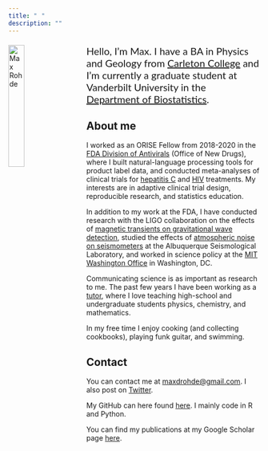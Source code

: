 ```yaml
---
title: "⠀"
description: ""
---
```



<div>
<img src="images/me.png" alt="Max Rohde" width=25% style="float: left; margin-right: 30px; margin-bottom: 20px;">

<div>
<p style="font-family: Lato; font-size:20px;">Hello, I’m Max. I have a BA in Physics and Geology from [Carleton College](https://www.carleton.edu) and I'm currently a graduate student at Vanderbilt University in the [Department of Biostatistics](https://www.vumc.org/biostatistics/chair).</p>
</div>
</div>

## About me
I worked as an ORISE Fellow from 2018-2020 in the [FDA Division of Antivirals](https://www.fda.gov/about-fda/center-drug-evaluation-and-research-cder/office-infectious-diseases-oid) (Office of New Drugs), where I built natural-language processing tools for product label data, and conducted meta-analyses of clinical trials for [hepatitis C](https://doi.org/10.1016/j.cgh.2020.08.042) and [HIV](https://www.croiconference.org/abstract/investigation-of-a-potential-composite-endpoint-for-immunologic-nonresponder-trials/) treatments. My interests are in adaptive clinical trial design, reproducible research, and statistics education.

In addition to my work at the FDA, I have conducted research with the LIGO collaboration on the effects of [magnetic transients on gravitational wave detection](https://doi.org/10.1088/1361-6382/aa60eb), studied the effects of [atmospheric noise on seismometers](https://doi.org/10.1785/0220160193) at the Albuquerque Seismological Laboratory, and worked in science policy at the [MIT Washington Office](https://dc.mit.edu) in Washington, DC.

Communicating science is as important as research to me. The past few years I have been working as a [tutor](https://prep1on1.com/our-team/), where I love teaching high-school and undergraduate students physics, chemistry, and mathematics.

In my free time I enjoy cooking (and collecting cookbooks), playing funk guitar, and swimming.

## Contact
You can contact me at <a href="mailto:maxdrohde@gmail.com">maxdrohde@gmail.com</a>. I also post on [Twitter](https://twitter.com/MaxRohde8).

My GitHub can here found [here](https://github.com/maxdrohde). I mainly code in R and Python.

You can find my publications at my Google Scholar page <a href="https://scholar.google.com/citations?user=nAFvhkEAAAAJ&hl=en">here</a>.